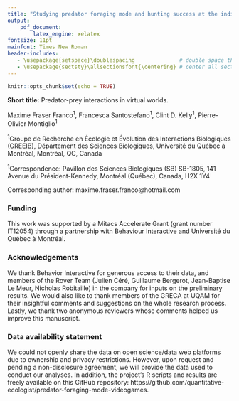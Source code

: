 ```yaml
---
title: "Studying predator foraging mode and hunting success at the individual level with an online videogame"
output: 
    pdf_document:
        latex_engine: xelatex
fontsize: 11pt
mainfont: Times New Roman
header-includes:
   - \usepackage{setspace}\doublespacing              # double space the document
   - \usepackage{sectsty}\allsectionsfont{\centering} # center all section headers
---
```


```r
knitr::opts_chunk$set(echo = TRUE)
```

**Short title:** Predator-prey interactions in virtual worlds.

\vspace{12pt}

Maxime Fraser Franco^1^, Francesca Santostefano^1^, Clint D. Kelly^1^, Pierre-Olivier Montiglio^1^

\vspace{12pt}

^1^Groupe de Recherche en Écologie et Évolution des Interactions Biologiques (GREEIB), Département des Sciences Biologiques, Université du Québec à Montréal, Montréal, QC, Canada

\vspace{12pt}

^1^Correspondence: Pavillon des Sciences Biologiques (SB) SB-1805, 141 Avenue du Président-Kennedy, Montréal (Québec), Canada, H2X 1Y4

\vspace{12pt}

Corresponding author: maxime.fraser.franco@hotmail.com

\newpage

### Funding {.unnumbered}

This work was supported by a Mitacs Accelerate Grant (grant number IT12054) through a partnership with Behaviour Interactive and Université du Québec à Montréal.

\newpage

### Acknowledgements {.unnumbered}

We thank Behavior Interactive for generous access to their data, and members of the Rover Team (Julien Céré, Guillaume Bergerot, Jean-Baptise Le Meur, Nicholas Robitaille) in the company for inputs on the preliminary results. We would also like to thank members of the GRECA at UQAM for their insightful comments and suggestions on the whole research process. Lastly, we thank two anonymous reviewers whose comments helped us improve this manuscript.

### Data availability statement {.unnumbered}

We could not openly share the data on open science/data web platforms due to ownership and privacy restrictions. However, upon request and pending a non-disclosure agreement, we will provide the data used to conduct our analyses. In addition, the project’s R scripts and results are freely available on this GitHub repository: https://github.com/quantitative-ecologist/predator-foraging-mode-videogames.